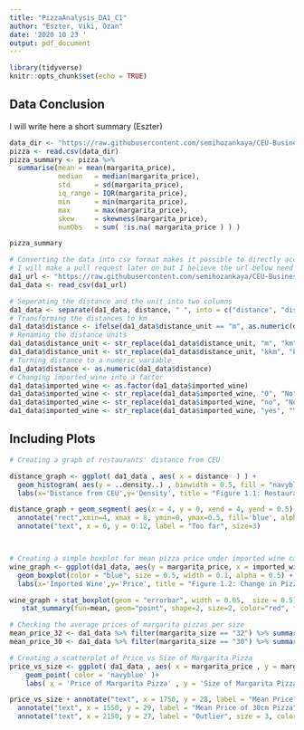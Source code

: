 ```yaml
---
title: "PizzaAnalysis_DA1_C1"
author: "Eszter, Viki, Ozan"
date: '2020 10 23 '
output: pdf_document
---
```


```r
library(tidyverse)
knitr::opts_chunk$set(echo = TRUE)
```

## Data Conclusion

I will write here a short summary (Eszter)



```r
data_dir <- "https://raw.githubusercontent.com/semihozankaya/CEU-Business-Analytics-2020/master/Data_Analysis1/TeamAssignment_Eszter_Ozan_Viki/da1_data.csv"
pizza <- read.csv(data_dir)
pizza_summary <- pizza %>% 
  summarise(mean = mean(margarita_price),
            median   = median(margarita_price),
            std      = sd(margarita_price),
            iq_range = IQR(margarita_price), 
            min      = min(margarita_price),
            max      = max(margarita_price),
            skew     = skewness(margarita_price),
            numObs   = sum( !is.na( margarita_price ) ) )
```
```r
pizza_summary
```


```r
# Converting the data into csv format makes it possible to directly access it from Github
# I will make a pull request later on but I believe the url below need to be updated to Eszter's repo
da1_url <- "https://raw.githubusercontent.com/semihozankaya/CEU-Business-Analytics-2020/master/Data_Analysis1/TeamAssignment_Eszter_Ozan_Viki/da1_data.csv"
da1_data <- read_csv(da1_url)

# Seperating the distance and the unit into two columns
da1_data <- separate(da1_data, distance, " ", into = c("distance", "distance_unit"))
# Transforming the distances to km
da1_data$distance <- ifelse(da1_data$distance_unit == "m", as.numeric(da1_data$distance)/1000, da1_data$distance)
# Renaming the distance units
da1_data$distance_unit <- str_replace(da1_data$distance_unit, "m", "km")
da1_data$distance_unit <- str_replace(da1_data$distance_unit, "kkm", "km")
# Turning distance to a numeric variable
da1_data$distance <- as.numeric(da1_data$distance)
# Changing imported_wine into a factor 
da1_data$imported_wine <- as.factor(da1_data$imported_wine)
da1_data$imported_wine <- str_replace(da1_data$imported_wine, "0", "No")
da1_data$imported_wine <- str_replace(da1_data$imported_wine, "no", "No")
da1_data$imported_wine <- str_replace(da1_data$imported_wine, "yes", "Yes")


```
## Including Plots

```r

# Creating a graph of restaurants' distance from CEU

distance_graph <- ggplot( da1_data , aes( x = distance  ) ) +
  geom_histogram( aes(y = ..density..) , binwidth = 0.5, fill = "navyblue") +
  labs(x='Distance from CEU',y='Density', title = "Figure 1.1: Restaurant Distances From CEU") + xlim(0, 8) + ylim(0, 0.5)

distance_graph + geom_segment( aes(x = 4, y = 0, xend = 4, yend = 0.5), color = 'black', size=1) + 
  annotate("rect",xmin=4, xmax = 8, ymin=0, ymax=0.5, fill='blue', alpha=0.1, na.rm = TRUE) + 
  annotate("text", x = 6, y = 0.12, label = "Too far", size=3)



# Creating a simple boxplot for mean pizza price under imported wine category
wine_graph <- ggplot(da1_data, aes(y = margarita_price, x = imported_wine)) +
  geom_boxplot(color = "blue", size = 0.5, width = 0.1, alpha = 0.5) +
  labs(x='Imported Wine',y='Price', title = "Figure 1.2: Change in Pizza Prices")

wine_graph + stat_boxplot(geom = "errorbar", width = 0.05,  size = 0.5) + 
   stat_summary(fun=mean, geom="point", shape=2, size=2, color="red", fill="red")

# Checking the average prices of margarita pizzas per size
mean_price_32 <- da1_data %>% filter(margarita_size == "32") %>% summarize(mean(margarita_price))
mean_price_30 <- da1_data %>% filter(margarita_size == "30") %>% summarize(mean(margarita_price))

# Creating a scatterplot of Price vs Size of Margarita Pizza
price_vs_size <- ggplot( da1_data , aes( x = margarita_price , y = margarita_size ) )+
    geom_point( color = 'navyblue' )+
    labs( x = 'Price of Margarita Pizza' , y = 'Size of Margarita Pizza', title = "Figure 1.3: Pizza Price and Size" ) + geom_vline(xintercept = mean_price_32[[1]], linetype = "dashed") + geom_vline(xintercept = mean_price_30[[1]], color = "red", linetype = "dashed")

price_vs_size + annotate("text", x = 1750, y = 28, label = "Mean Price of 32cm Pizza") + 
  annotate("text", x = 1550, y = 29, label = "Mean Price of 30cm Pizza", color = "red") + 
  annotate("text", x = 2150, y = 27, label = "Outlier", size = 3, color = "navyblue")

```


